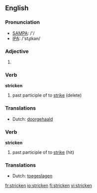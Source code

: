 ==English==

===Pronunciation===
*[[w:SAMPA|SAMPA]]: /'/
*[[w:IPA|IPA]]: /'stɻɪkən/

===Adjective===
{{en-adj}}

# {{substub}}

===Verb===
'''stricken'''

# past participle of to [[strike]] (delete)

===Translations===
*Dutch: [[doorgehaald]]

===Verb===
'''stricken'''

# past participle of to [[strike]] (hit)

===Translations===
*Dutch: [[toegeslagen]]

[[fr:stricken]]
[[io:stricken]]
[[fi:stricken]]
[[vi:stricken]]